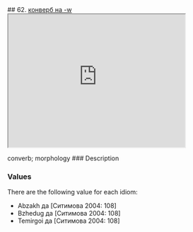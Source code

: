 ## 62. <a href =  'https://agricolamz.github.io/The_Circassian_Isoglosses_Database/62.html'>конверб на -w</a><div class='box'><iframe src='https://agricolamz.github.io/The_Circassian_Isoglosses_Database/62.html' width = '400px' height = '300px'></iframe></div>converb; morphology
### Description



### Values
There are the following value for each idiom:

* Abzakh  да [Ситимова 2004: 108] 
* Bzhedug  да [Ситимова 2004: 108] 
* Temirgoi  да [Ситимова 2004: 108] 

